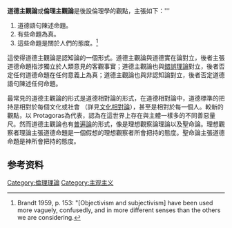 {{多個問題|
{{roughtranslation|time=2015-12-28T13:35:53+00:00}}
{{expand|time=2015-12-28T06:37:50+00:00}}
{{refimprove|time=2015-12-28T06:37:50+00:00}}
}}
'''道德主觀論'''或'''倫理主觀論'''是後設倫理學的觀點，主張如下：'''
# 道德語句陳述命題。<br>
# 有些命題為真。
# 這些命題是關於人們的態度。<ref>Brandt 1959, p. 153: "[Objectivism and subjectivism] have been used more vaguely, confusedly, and in more different senses than the others we are considering. </ref>
這使得道德主觀論是認知論的一個形式。道德主觀論與道德實在論對立，後者主張道德命題指涉獨立於人類意見的客觀事實；道德主觀論也與[[道德虛無主義|錯誤理論]]對立，後者否定任何道德命題在任何意義上為真；道德主觀論也與非認知論對立，後者否定道德語句陳述任何命題。

最常見的道德主觀論的形式是道德相對論的形式，在道德相對論中，道德標準的把持是相對於每個文化或社會 （詳見[[文化相對論|文化相對論]]），甚至是相對於每一個人。較新的觀點，以 Protagoras為代表，認為在這世界上存在與主體一樣多的不同善惡量尺。然而道德主觀論也有[[道德普遍主義|普遍論]]的形式，像是理想觀察論理論以及聖命論。理想觀察者理論主張道德命題是一個假想的理想觀察者所會把持的態度。聖命論主張道德命題是神所會把持的態度。

== 参考资料 ==
{{reflist}}

[[Category:倫理理論|Category:倫理理論]]
[[Category:主观主义|Category:主观主义]]